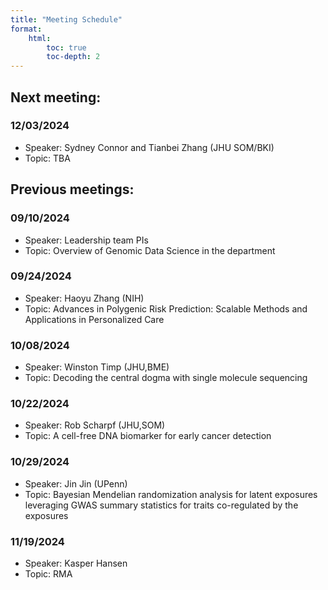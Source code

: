 ```yaml
---
title: "Meeting Schedule"
format:
    html:
        toc: true
        toc-depth: 2
---
```


## Next meeting:
### 12/03/2024
*    Speaker: Sydney Connor and Tianbei Zhang (JHU SOM/BKI)
*    Topic: TBA

## Previous meetings:
### 09/10/2024
*    Speaker: Leadership team PIs
*    Topic: Overview of Genomic Data Science in the department

### 09/24/2024
*    Speaker: Haoyu Zhang (NIH)
*    Topic: Advances in Polygenic Risk Prediction: Scalable Methods and Applications in Personalized Care

### 10/08/2024
*    Speaker: Winston Timp (JHU,BME)
*    Topic: Decoding the central dogma with single molecule sequencing

### 10/22/2024
*    Speaker: Rob Scharpf (JHU,SOM)
*    Topic: A cell-free DNA biomarker for early cancer detection

### 10/29/2024
*    Speaker: Jin Jin (UPenn)
*    Topic: Bayesian Mendelian randomization analysis for latent exposures leveraging GWAS summary statistics for traits co-regulated by the exposures

### 11/19/2024
*    Speaker: Kasper Hansen
*    Topic: RMA
